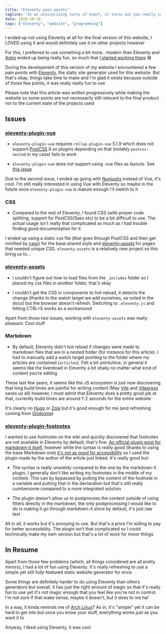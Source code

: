 ```yaml
---
title: "Eleventy pain points"
tagline: "In an unsurprising turns of event, it turns out you really can't write any kind of software without at least a few things going wrong"
date: 2020-10-18
tags: ["eleventy", "website", "programming"]
---
```


<Blocknote title="Outdated article">

I ended up not using Eleventy at all for the final version of this website, I LOVED using it and would definitely use it on other projects however

For this, I preferred to use something a bit more.. modern than Eleventy and [Astro](https://astro.build/) ended up being really fun, so much that [I started working there](https://twitter.com/_princesseuh/status/1510012848394625030) 😅

</Blocknote>

During the development of this version of my website I encountered a few pain points with [Eleventy](https://www.11ty.dev/), the static site generator used for this website. But that's okay, things take time to make and I'm glad it exists because outside of those few points, it was really really fun to use

Please note that this article was written progressively while making the website so some points are not necessarily still relevant to the final product nor to the current state of the projects used

## Issues

### [eleventy-plugin-vue](https://github.com/11ty/eleventy-plugin-vue)

- `eleventy-plugin-vue` requires `rollup-plugin-vue` 5.1.9 which does not support [PostCSS](https://postcss.org/) 8 so plugins depending on that (notably `postcss-nested` in my case) fails to work

- `eleventy-plugin-vue` does not support using .vue files as layouts. See [this issue](https://github.com/11ty/eleventy-plugin-vue/issues/5)

Due to the second issue, I ended up going with [Nunjucks](https://www.11ty.dev/docs/languages/nunjucks/) instead of Vue, it's cool. I'm still really interested in using Vue with Eleventy so maybe in the future once `eleventy-plugin-vue` is mature enough I'll switch to it

### CSS

- Compared to the rest of Eleventy, I found CSS (with proper code splitting, support for PostCSS/Sass etc) to be a bit difficult to use. The actual usage isn't really that complicated as much as I had trouble finding good documentation for it

I ended up using a static css file (that goes through PostCSS and then get minified by [csso](https://github.com/css/csso)) for the base shared style and [eleventy-assets](https://github.com/11ty/eleventy-assets) for pages that needed unique CSS. `eleventy-assets` is a relatively new project so this bring us to...

### [eleventy-assets](https://github.com/11ty/eleventy-assets)

- I couldn't figure out how to load files from the `_includes` folder so I placed my css files in another folder, that's okay

- I couldn't get the CSS in components to hot-reload, it detects the change (thanks to the watch target we add ourselves, as noted in the docs) but the browser doesn't refresh. Switching to `.eleventy.js` and hitting CTRL+S works as a workaround

Apart from those two issues, working with `eleventy-assets` was really pleasant. Cool stuff

### Markdown

- By default, Eleventy didn't hot reload if changes were made to markdown files that are in a nested folder (for instance for this article). I had to manually add a watch target pointing to the folder where my articles are contained (`articles`). Felt a bit unintuitive, in general it seems like the livereload in Eleventy a bit shaky no matter what kind of content you're editing

These last few years, it seems like the JS ecosystem is just now discovering that long build times are painful for writing content (May [Vite](https://github.com/vuejs/vite) and [Vitepress](https://github.com/vuejs/vitepress) saves us all) however, I must admit that Eleventy does a pretty good job at that, currently build times are around 1-2 seconds for the entire website

It's clearly no [Hugo](https://gohugo.io/) or [Zola](https://www.getzola.org/) but it's good enough for me (and refreshing coming from [Gridsome](https://gridsome.org/))

### [eleventy-plugin-footnotes](https://github.com/HugoGiraudel/eleventy-plugin-footnotes)

I wanted to use footnotes on the wiki and quickly discovered that footnotes are not available in Eleventy by default, that's fine. [An official plugin exist for markdown-it itself](https://github.com/markdown-it/markdown-it-footnote), however while the syntax is really good (thanks to using the base Markdown one) [it's not as good for accessibility](https://hugogiraudel.com/2020/12/02/footnotes-in-11ty/) so I used the plugin made by the author of the article just linked. It's really good but:

- The syntax is really unwieldy compared to the one by the markdown-it plugin, I generally don't like writing my footnotes in the middle of my content. This can by bypassed by putting the content of the footnote in a variable and putting that in the declaration but that's still really cumbersome compared to a more integrated solution

- The plugin doesn't allow us to postprocess the content outside of using filters directly in the markdown, the only postprocessing I would like to do is making it go through markdown-it since by default, it's just raw text

All in all, it works but it's annoying to use. But that's a price I'm willing to pay for better accessibility. The plugin isn't that complicated so I could technically make my own version but that's a lot of work for minor things

## In Resume

Apart from those few problems (which, all things considered are all pretty minors), I had a lot of fun using Eleventy. It's really refreshing to use a simple yet still fully-featured static website generator for once

Some things are definitely harder to do using Eleventy than others generators but overall, it has just the right amount of magic so that it's really fun to use yet it's not magic enough that you feel like you're not in control. I'm not sure if that make sense, maybe it doesn't, but it does to me ha!

In a way, it kinda reminds me of [Arch Linux](https://archlinux.org/)? As in, it's "simple" yet it can be hard to get into but once you know your stuff, everything works just as you want it to

Anyway, I liked using Eleventy, it was cool
